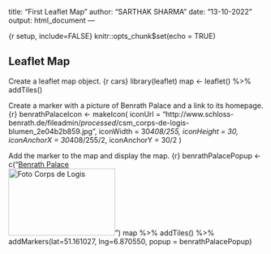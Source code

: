title: "First Leaflet Map"
author: "SARTHAK SHARMA"
date: "13-10-2022"
output: html_document
---

{r setup, include=FALSE}
knitr::opts_chunk$set(echo = TRUE)

## Leaflet Map
Create a leaflet map object.
{r cars}
library(leaflet)
map <- leaflet() %>% addTiles()


Create a marker with a picture of Benrath Palace and a link to its homepage.
{r}
benrathPalaceIcon <- makeIcon(
   iconUrl = "http://www.schloss-benrath.de/fileadmin/_processed_/csm_corps-de-logis-blumen_2e04b2b859.jpg",
   iconWidth = 30*408/255, iconHeight = 30,
   iconAnchorX = 30*408/255/2, iconAnchorY = 30/2
)


Add the marker to the map and display the map.
{r}
benrathPalacePopup <- c("<a href= 'http://www.schloss-benrath.de/welcome/?L=1' >Benrath Palace<br><img src='http://www.schloss-benrath.de/fileadmin/_processed_/csm_corps-de-logis-blumen_2e04b2b859.jpg' width='210' height='132'  alt='Foto Corps de Logis' title='Foto Corps de Logi'></a>")
map %>%
   addTiles() %>%
   addMarkers(lat=51.161027, lng=6.870550, popup = benrathPalacePopup)
